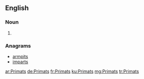 ==English==

===Noun===
{{head|en|noun plural form}}

# {{plural of|Primat|lang=en}}

===Anagrams===
* [[armpits#English|armpits]]
* [[imparts#English|imparts]]

[[ar:Primats]]
[[de:Primats]]
[[fr:Primats]]
[[ku:Primats]]
[[mg:Primats]]
[[tr:Primats]]